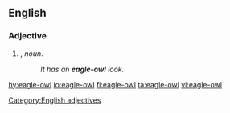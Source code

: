 ==English==

===Adjective===
{{head|en|adjectives}}

# {{attributive of|eagle owl|lang=en|nodot=1}}, ''noun''.
#: ''It has an '''eagle-owl''' look.''
[[Category:English adjectives]]

[[hy:eagle-owl]]
[[io:eagle-owl]]
[[fi:eagle-owl]]
[[ta:eagle-owl]]
[[vi:eagle-owl]]